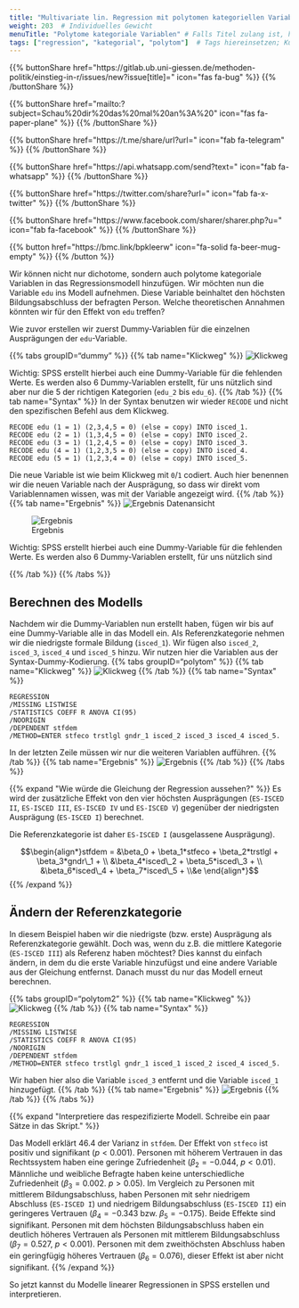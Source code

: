 ```yaml
---
title: "Multivariate lin. Regression mit polytomen kategoriellen Variablen"  # Titel der Seite
weight: 203  # Individuelles Gewicht 
menuTitle: "Polytome kategoriale Variablen" # Falls Titel zulang ist, hier Kurztitel
tags: ["regression", "kategorial", "polytom"]  # Tags hiereinsetzen; Kurzwort, was auf der Seite passsiert
---
```


{{% buttonShare href=\"https\:\/\/gitlab.ub.uni-giessen.de\/methoden-politik\/einstieg-in-r\/issues\/new?issue[title]=\" icon=\"fas fa-bug\" %}} {{% /buttonShare %}} 

{{% buttonShare href=\"mailto\:?subject=Schau\%20dir\%20das\%20mal\%20an\%3A\%20\" icon=\"fas fa-paper-plane\" %}} {{% /buttonShare %}}

{{% buttonShare href=\"https\:\/\/t.me\/share\/url?url=\" icon=\"fab fa-telegram\" %}} {{% /buttonShare %}}

{{% buttonShare href=\"https\:\/\/api.whatsapp.com\/send?text=\" icon=\"fab fa-whatsapp\" %}} {{% /buttonShare %}}

{{% buttonShare href=\"https\:\/\/twitter.com\/share?url=\" icon=\"fab fa-x-twitter\" %}} {{% /buttonShare %}}

{{% buttonShare href=\"https\:\/\/www.facebook.com\/sharer\/sharer.php?u=\" icon=\"fab fa-facebook\" %}} {{% /buttonShare %}}

{{% button href=\"https\:\/\/bmc.link\/bpkleerw\" icon=\"fa-solid fa-beer-mug-empty\" %}} {{% /button %}}

Wir können nicht nur dichotome, sondern auch polytome kategoriale Variablen in das Regressionsmodell hinzufügen. Wir möchten nun die Variable `edu` ins Modell aufnehmen. Diese Variable beinhaltet den höchsten Bildungsabschluss der befragten Person. Welche theoretischen Annahmen könnten wir für den Effekt von `edu` treffen?

Wie zuvor erstellen wir zuerst Dummy-Variablen für die einzelnen Ausprägungen der `edu`-Variable.

{{% tabs groupID="dummy" %}}
{{% tab name=\"Klickweg\" %}}
![Klickweg](../gif/dummy.gif)

Wichtig: SPSS erstellt hierbei auch eine Dummy-Variable für die fehlenden Werte. Es werden also $6$ Dummy-Variablen erstellt, für uns nützlich sind aber nur die $5$ der richtigen Kategorien (`edu_2` bis `edu_6`).
{{% /tab %}}
{{% tab name=\"Syntax\" %}}
In der Syntax benutzen wir wieder `RECODE` und nicht den spezifischen Befehl aus dem Klickweg.
```spss
RECODE edu (1 = 1) (2,3,4,5 = 0) (else = copy) INTO isced_1.
RECODE edu (2 = 1) (1,3,4,5 = 0) (else = copy) INTO isced_2.
RECODE edu (3 = 1) (1,2,4,5 = 0) (else = copy) INTO isced_3.
RECODE edu (4 = 1) (1,2,3,5 = 0) (else = copy) INTO isced_4.
RECODE edu (5 = 1) (1,2,3,4 = 0) (else = copy) INTO isced_5.
```

Die neue Variable ist wie beim Klickweg mit `0`/`1` codiert. Auch hier benennen wir die neuen Variable nach der Ausprägung, so dass wir direkt vom Variablennamen wissen, was mit der Variable angezeigt wird. 
{{% /tab %}}
{{% tab name=\"Ergebnis\" %}}
![Ergebnis Datenansicht](../img/dummy-edu2.png)

![Ergebnis](../img/dummy-edu.png)

Wichtig: SPSS erstellt hierbei auch eine Dummy-Variable für die fehlenden Werte. Es werden also $6$ Dummy-Variablen erstellt, für uns nützlich sind

{{% /tab %}}
{{% /tabs %}}

## Berechnen des Modells
Nachdem wir die Dummy-Variablen nun erstellt haben, fügen wir bis auf eine Dummy-Variable alle in das Modell ein. Als Referenzkategorie nehmen wir die niedrigste formale Bildung (`isced_1`). Wir fügen also `isced_2`, `isced_3`, `isced_4` und `isced_5` hinzu. Wir nutzen hier die Variablen aus der Syntax-Dummy-Kodierung. 
{{% tabs groupID="polytom" %}}
{{% tab name=\"Klickweg\" %}}
![Klickweg](../gif/polytom.gif)
{{% /tab %}}
{{% tab name=\"Syntax\" %}}
```spss
REGRESSION
/MISSING LISTWISE 
/STATISTICS COEFF R ANOVA CI(95)
/NOORIGIN
/DEPENDENT stfdem
/METHOD=ENTER stfeco trstlgl gndr_1 isced_2 isced_3 isced_4 isced_5.
```

In der letzten Zeile müssen wir nur die weiteren Variablen aufführen. 
{{% /tab %}}
{{% tab name=\"Ergebnis\" %}}
![Ergebnis](../img/results4.png)
{{% /tab %}}
{{% /tabs %}}

{{% expand \"Wie würde die Gleichung der Regression aussehen?\" %}}
Es wird der zusätzliche Effekt von den vier höchsten Ausprägungen (`ES-ISCED II`, `ES-ISCED III`, `ES-ISCED IV` und `ES-ISCED V`) gegenüber der niedrigsten Ausprägung (`ES-ISCED I`) berechnet. 

Die Referenzkategorie ist daher `ES-ISCED I` (ausgelassene Ausprägung).

$$\begin{align*}stfdem = &\beta_0 + \beta_1*stfeco + \beta_2*trstlgl + \beta_3*gndr\_1 + \\ &\beta_4*isced\_2 + \beta_5*isced\_3 + \\ &\beta_6*isced\_4 + \beta_7*isced\_5 + \\&e \end{align*}$$
{{% /expand %}}

## Ändern der Referenzkategorie
In diesem Beispiel haben wir die niedrigste (bzw. erste) Ausprägung als Referenzkategorie gewählt. Doch was, wenn du z.B. die mittlere Kategorie (`ES-ISCED III`) als Referenz haben möchtest? Dies kannst du einfach ändern, in dem du die erste Variable hinzufügst und eine andere Variable aus der Gleichung entfernst. Danach musst du nur das Modell erneut berechnen.

{{% tabs groupID="polytom2" %}}
{{% tab name=\"Klickweg\" %}}
![Klickweg](../gif/polytom2.gif)
{{% /tab %}}
{{% tab name=\"Syntax\" %}}
```spss
REGRESSION
/MISSING LISTWISE 
/STATISTICS COEFF R ANOVA CI(95)
/NOORIGIN
/DEPENDENT stfdem
/METHOD=ENTER stfeco trstlgl gndr_1 isced_1 isced_2 isced_4 isced_5.
```

Wir haben hier also die Variable `isced_3` entfernt und die Variable `isced_1` hinzugefügt. 
{{% /tab %}}
{{% tab name=\"Ergebnis\" %}}
![Ergebnis](../img/polytom2.png)
{{% /tab %}}
{{% /tabs %}}

{{% expand \"Interpretiere das respezifizierte Modell. Schreibe ein paar Sätze in das Skript.\" %}}

Das Modell erklärt $46.4 %$ der Varianz in `stfdem`. Der Effekt von `stfeco` ist positiv und signifikant ($p<0.001$). Personen mit höherem Vertrauen in das Rechtssystem haben eine geringe Zufriedenheit ($\beta_2 = -0.044$, $p<0.01$). Männliche und weibliche Befragte haben keine unterschiedliche Zufriedenheit ($\beta_3 = 0.002$. $p>0.05$). Im Vergleich zu Personen mit mittlerem Bildungsabschluss, haben Personen mit sehr niedrigem Abschluss (`ES-ISCED I`) und niedrigem Bildungsabschluss (`ES-ISCED II`) ein geringeres Vertrauen ($\beta_4 = -0.343$ bzw. $\beta_5 = -0.175$). Beide Effekte sind signifikant. Personen mit dem höchsten Bildungsabschluss haben ein deutlich höheres Vertrauen als Personen mit mittlerem Bildungsabschluss ($\beta_7 = 0.527$, $p<0.001$). Personen mit dem zweithöchsten Abschluss haben ein geringfügig höheres Vertrauen ($\beta_6 = 0.076$), dieser Effekt ist aber nicht signifikant. 
{{% /expand %}}

So jetzt kannst du Modelle linearer Regressionen in SPSS erstellen und interpretieren.